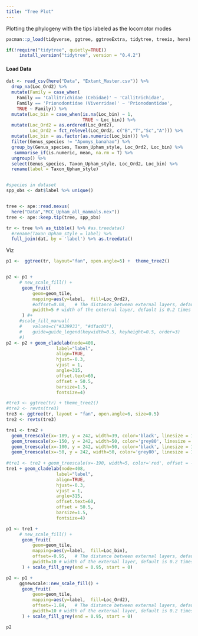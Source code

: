 ```yaml
---
title: "Tree Plot"
---
```


Plotting the phylogeny with the tips labeled as the locomotor modes

```r
pacman::p_load(tidyverse, ggtree, ggtreeExtra, tidytree, treeio, here)

if(!require("tidytree", quietly=TRUE))
     install_version("tidytree", version = "0.4.2")
```

#### Load Data
```r
dat <- read_csv(here("Data", "Extant_Master.csv")) %>% 
  drop_na(Loc_Ord2) %>% 
  mutate(Family = case_when(
    Family == 'Callitrichidae (Cebidae)' ~ 'Callitrichidae',
    Family == 'Prionodontidae (Viverridae)' ~ 'Prionodontidae',
    TRUE ~ Family)) %>% 
  mutate(Loc_bin = case_when(is.na(Loc_bin) ~ 1,
                             TRUE ~ Loc_bin)) %>% 
  mutate(Loc_Ord2 = as.ordered(Loc_Ord2),
         Loc_Ord2 = fct_relevel(Loc_Ord2, c("B","T","Sc","A"))) %>% 
  mutate(Loc_bin = as.factor(as.numeric(Loc_bin))) %>% 
  filter(Genus_species != "Apomys_banahao") %>% 
  group_by(Genus_species, Taxon_Upham_style, Loc_Ord2, Loc_bin) %>%  
   summarise_if(is.numeric, mean, na.rm = T) %>% 
  ungroup() %>% 
  select(Genus_species, Taxon_Upham_style, Loc_Ord2, Loc_bin) %>% 
  rename(label = Taxon_Upham_style)


#species in dataset
spp_obs <- dat$label %>% unique()


tree <- ape::read.nexus(
  here("Data","MCC_Upham_all_mammals.nex"))
tree <- ape::keep.tip(tree, spp_obs)

tr <- tree %>% as_tibble() %>% #as.treedata()
  #rename(Taxon_Upham_style = label) %>% 
  full_join(dat, by = 'label') %>% as.treedata()

```

Viz

```r
p1 <-  ggtree(tr, layout="fan", open.angle=5) +  theme_tree2()


p2 <- p1 + 
     # new_scale_fill() + 
      geom_fruit(
          geom=geom_tile,
          mapping=aes(y=label,  fill=Loc_Ord2),
          #offset=0.08,   # The distance between external layers, default is 0.03 times of x range of tree.
          pwidth=5 # width of the external layer, default is 0.2 times of x range of tree.
      ) #+ 
     #scale_fill_manual(
     #    values=c("#339933", "#dfac03"),
     #    guide=guide_legend(keywidth=0.5, keyheight=0.5, order=3)
     #) 
p2 <- p2 + geom_cladelab(node=408, 
                   label="label", 
                   align=TRUE,
                   hjust=-0.3,
                   vjust = 1,
                   angle=315,
                   offset.text=60, 
                   offset = 50.5,
                   barsize=1.5, 
                   fontsize=4) 
```

```r
#tre3 <- ggtree(tr) + theme_tree2() 
#tre2 <- revts(tre3)
tre3 <- ggtree(tr, layout = "fan", open.angle=6, size=0.5) 
tre2 <- revts(tre3) 

tre1 <- tre2 + 
  geom_treescale(x=-189, y = 242, width=39, color='black', linesize = 1,  fontsize = 0) +
  geom_treescale(x=-150, y = 242, width=50, color='grey80', linesize = 1,  fontsize = 0) +
  geom_treescale(x=-100, y = 242, width=50, color='black', linesize = 1,  fontsize = 0) +
  geom_treescale(x=-50, y = 242, width=50, color='grey80', linesize = 1,  fontsize = 0) 
  
#tre1 <- tre2 + geom_treescale(x=-190, width=5, color='red', offset = -5, linesize = 10, fontsize = 0)
tre1 + geom_cladelab(node=408, 
                   label="label", 
                   align=TRUE,
                   hjust=-0.3,
                   vjust = 1,
                   angle=315,
                   offset.text=60, 
                   offset = 50.5,
                   barsize=1.5, 
                   fontsize=4)
```

```r
p1 <- tre1 + 
     # new_scale_fill() + 
      geom_fruit(
          geom=geom_tile,
          mapping=aes(y=label,  fill=Loc_bin),
          offset=-0.95,   # The distance between external layers, default is 0.03 times of x range of tree.
          pwidth=10 # width of the external layer, default is 0.2 times of x range of tree.
      ) + scale_fill_grey(end = 0.95, start = 0)

p2 <- p1 + 
     ggnewscale::new_scale_fill() + 
      geom_fruit(
          geom=geom_tile,
          mapping=aes(y=label,  fill=Loc_Ord2),
          offset=-1.84,   # The distance between external layers, default is 0.03 times of x range of tree.
          pwidth=10 # width of the external layer, default is 0.2 times of x range of tree.
      ) + scale_fill_grey(end = 0.95, start = 0)

p2 

```

